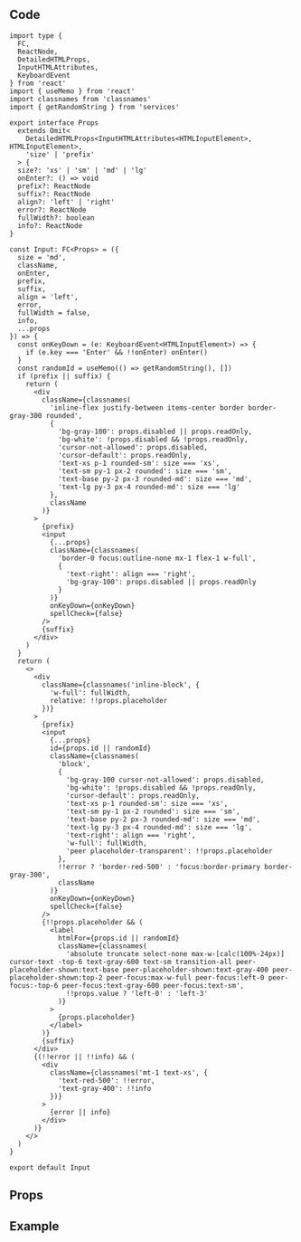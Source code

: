 
## Code

```tsx title="components/Input/index.tsx"
import type {
  FC,
  ReactNode,
  DetailedHTMLProps,
  InputHTMLAttributes,
  KeyboardEvent
} from 'react'
import { useMemo } from 'react'
import classnames from 'classnames'
import { getRandomString } from 'services'

export interface Props
  extends Omit<
    DetailedHTMLProps<InputHTMLAttributes<HTMLInputElement>, HTMLInputElement>,
    'size' | 'prefix'
  > {
  size?: 'xs' | 'sm' | 'md' | 'lg'
  onEnter?: () => void
  prefix?: ReactNode
  suffix?: ReactNode
  align?: 'left' | 'right'
  error?: ReactNode
  fullWidth?: boolean
  info?: ReactNode
}

const Input: FC<Props> = ({
  size = 'md',
  className,
  onEnter,
  prefix,
  suffix,
  align = 'left',
  error,
  fullWidth = false,
  info,
  ...props
}) => {
  const onKeyDown = (e: KeyboardEvent<HTMLInputElement>) => {
    if (e.key === 'Enter' && !!onEnter) onEnter()
  }
  const randomId = useMemo(() => getRandomString(), [])
  if (prefix || suffix) {
    return (
      <div
        className={classnames(
          'inline-flex justify-between items-center border border-gray-300 rounded',
          {
            'bg-gray-100': props.disabled || props.readOnly,
            'bg-white': !props.disabled && !props.readOnly,
            'cursor-not-allowed': props.disabled,
            'cursor-default': props.readOnly,
            'text-xs p-1 rounded-sm': size === 'xs',
            'text-sm py-1 px-2 rounded': size === 'sm',
            'text-base py-2 px-3 rounded-md': size === 'md',
            'text-lg py-3 px-4 rounded-md': size === 'lg'
          },
          className
        )}
      >
        {prefix}
        <input
          {...props}
          className={classnames(
            'border-0 focus:outline-none mx-1 flex-1 w-full',
            {
              'text-right': align === 'right',
              'bg-gray-100': props.disabled || props.readOnly
            }
          )}
          onKeyDown={onKeyDown}
          spellCheck={false}
        />
        {suffix}
      </div>
    )
  }
  return (
    <>
      <div
        className={classnames('inline-block', {
          'w-full': fullWidth,
          relative: !!props.placeholder
        })}
      >
        {prefix}
        <input
          {...props}
          id={props.id || randomId}
          className={classnames(
            'block',
            {
              'bg-gray-100 cursor-not-allowed': props.disabled,
              'bg-white': !props.disabled && !props.readOnly,
              'cursor-default': props.readOnly,
              'text-xs p-1 rounded-sm': size === 'xs',
              'text-sm py-1 px-2 rounded': size === 'sm',
              'text-base py-2 px-3 rounded-md': size === 'md',
              'text-lg py-3 px-4 rounded-md': size === 'lg',
              'text-right': align === 'right',
              'w-full': fullWidth,
              'peer placeholder-transparent': !!props.placeholder
            },
            !!error ? 'border-red-500' : 'focus:border-primary border-gray-300',
            className
          )}
          onKeyDown={onKeyDown}
          spellCheck={false}
        />
        {!!props.placeholder && (
          <label
            htmlFor={props.id || randomId}
            className={classnames(
              'absolute truncate select-none max-w-[calc(100%-24px)] cursor-text -top-6 text-gray-600 text-sm transition-all peer-placeholder-shown:text-base peer-placeholder-shown:text-gray-400 peer-placeholder-shown:top-2 peer-focus:max-w-full peer-focus:left-0 peer-focus:-top-6 peer-focus:text-gray-600 peer-focus:text-sm',
              !!props.value ? 'left-0' : 'left-3'
            )}
          >
            {props.placeholder}
          </label>
        )}
        {suffix}
      </div>
      {(!!error || !!info) && (
        <div
          className={classnames('mt-1 text-xs', {
            'text-red-500': !!error,
            'text-gray-400': !!info
          })}
        >
          {error || info}
        </div>
      )}
    </>
  )
}

export default Input
```

## Props

## Example

<Codesandbox name="input" />
